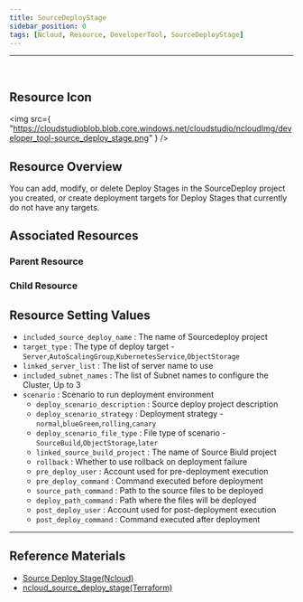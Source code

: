 ```yaml
---
title: SourceDeployStage
sidebar_position: 0
tags: [Ncloud, Resource, DeveloperTool, SourceDeployStage]
---
```


<hr />
<br />

## Resource Icon

<img
    src={
        "https://cloudstudioblob.blob.core.windows.net/cloudstudio/ncloudImg/developer_tool-source_deploy_stage.png"
    }
/>

## Resource Overview

You can add, modify, or delete Deploy Stages in the SourceDeploy project you created, or create deployment targets for Deploy Stages that currently do not have any targets.


## Associated Resources

### Parent Resource

### Child Resource



## Resource Setting Values

-   `included_source_deploy_name` : The name of Sourcedeploy project
-   `target_type` : The type of deploy target - `Server`,`AutoScalingGroup`,`KubernetesService`,`ObjectStorage`
-   `linked_server_list` : The list of server name to use
-   `included_subnet_names` : The list of Subnet names to configure the Cluster, Up to 3
-   `scenario` : Scenario to run deployment environment
    -   `deploy_scenario_description` : Source deploy project description
    -   `deploy_scenario_strategy` : Deployment strategy - `normal`,`blueGreen`,`rolling`,`canary`
    -   `deploy_scenario_file_type` : File type of scenario - `SourceBuild`,`ObjectStorage`,`later`
    -   `linked_source_build_project` : The name of Source Biuld project
    -   `rollback` : Whether to use rollback on deployment failure
    -   `pre_deploy_user` : Account used for pre-deployment execution
    -   `pre_deploy_command` : Command executed before deployment
    -   `source_path_command` : Path to the source files to be deployed
    -   `deploy_path_command` : Path where the files will be deployed
    -   `post_deploy_user` : Account used for post-deployment execution
    -   `post_deploy_command` : Command executed after deployment
  

---

## Reference Materials

-   [Source Deploy Stage(Ncloud)](https://www.ncloud.com/product/devTools/sourceDeploy)
-   [ncloud_source_deploy_stage(Terraform)](https://registry.terraform.io/providers/NaverCloudPlatform/ncloud/latest/docs/resources/sourcedeploy_project_stage)
